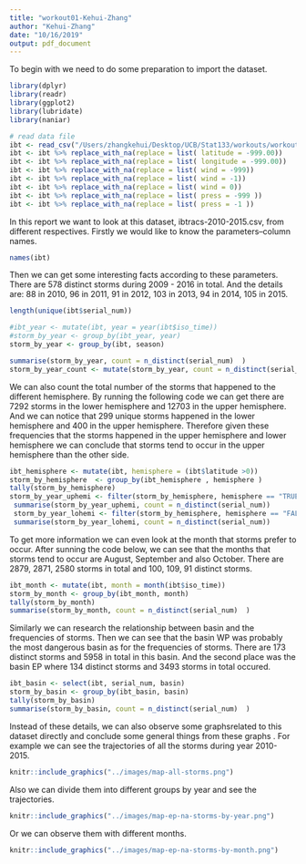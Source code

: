 ```yaml
---
title: "workout01-Kehui-Zhang"
author: "Kehui-Zhang"
date: "10/16/2019"
output: pdf_document
---
```


To begin with we need to do some preparation to import the dataset.
```r
library(dplyr)
library(readr)
library(ggplot2)
library(lubridate)
library(naniar)
```

```r
# read data file
ibt <- read_csv("/Users/zhangkehui/Desktop/UCB/Stat133/workouts/workout1/data/ibtracs-2010-2015.csv",col_names=c("serial_num","season","num","basin","sub_basin","name","iso_time", "nature", "latitude","longitude","wind","press"),col_types = "cicfccccdddd", skip = 1, na = c("-999.", "-1.0","0.0"))
ibt <- ibt %>% replace_with_na(replace = list( latitude = -999.00))
ibt <- ibt %>% replace_with_na(replace = list( longitude = -999.00))
ibt <- ibt %>% replace_with_na(replace = list( wind = -999))
ibt <- ibt %>% replace_with_na(replace = list( wind = -1))
ibt <- ibt %>% replace_with_na(replace = list( wind = 0))
ibt <- ibt %>% replace_with_na(replace = list( press = -999 ))
ibt <- ibt %>% replace_with_na(replace = list( press = -1 ))

```

In this report we want to look at this dataset, ibtracs-2010-2015.csv, from different respectives.  Firstly we would like to know the parameters--column names.     
```r
names(ibt)
```
Then we can get some interesting facts according to these parameters.  
There are 578 distinct storms during 2009 - 2016 in total.  And the details are:  88 in 2010, 96 in 2011, 91 in 2012, 103 in 2013, 94 in 2014, 105 in 2015.
```r
length(unique(ibt$serial_num))
```

```r
#ibt_year <- mutate(ibt, year = year(ibt$iso_time))
#storm_by_year <- group_by(ibt_year, year)
storm_by_year <- group_by(ibt, season)

summarise(storm_by_year, count = n_distinct(serial_num)  )
storm_by_year_count <- mutate(storm_by_year, count = n_distinct(serial_num))
```
We can also count the total number of the storms that happened to the different hemisphere. By running the following code we can get there are 7292 storms in the lower hemisphere and 12703 in the upper hemisphere.
And we can notice that 299 unique storms happened in the lower hemisphere and 400 in the upper hemisphere.
Therefore given these frequencies that the storms happened in the upper hemisphere and lower hemisphere we can conclude that storms tend to occur in the upper hemisphere than the other side.
```r
ibt_hemisphere <- mutate(ibt, hemisphere = (ibt$latitude >0))
storm_by_hemisphere  <- group_by(ibt_hemisphere , hemisphere )
tally(storm_by_hemisphere)
storm_by_year_uphemi <- filter(storm_by_hemisphere, hemisphere == "TRUE")
 summarise(storm_by_year_uphemi, count = n_distinct(serial_num))
 storm_by_year_lohemi <- filter(storm_by_hemisphere, hemisphere == "FALSE")
 summarise(storm_by_year_lohemi, count = n_distinct(serial_num))
```
To get more information we can even look at the month that storms prefer to occur.  After sunning the code below, we can see that the months that storms tend to occur are August, September and also October.  There are 2879, 2871, 2580 storms in total and 100, 109, 91 distinct storms.  
```r
ibt_month <- mutate(ibt, month = month(ibt$iso_time))
storm_by_month <- group_by(ibt_month, month)
tally(storm_by_month)
summarise(storm_by_month, count = n_distinct(serial_num)  )
```
Similarly we can research the relationship between basin and the frequencies of storms.  Then we can see that the basin WP was probably the most dangerous basin as for the frequencies of storms.  There are 173 distinct storms and 5958 in total in this basin.  And the second place was the basin EP where 134 distinct storms and 3493 storms in total occured.  
```r
ibt_basin <- select(ibt, serial_num, basin)
storm_by_basin <- group_by(ibt_basin, basin)
tally(storm_by_basin)
summarise(storm_by_basin, count = n_distinct(serial_num)  )
```
Instead of these details, we can also observe some graphsrelated to this dataset directly and conclude some general things from these graphs .
For example we can see the trajectories of all the storms during year 2010-2015. 

```r
knitr::include_graphics("../images/map-all-storms.png")
```
Also we can divide them into different groups by year and see the trajectories.

```r
knitr::include_graphics("../images/map-ep-na-storms-by-year.png")
```
Or we can observe them with different months.
```r
knitr::include_graphics("../images/map-ep-na-storms-by-month.png")
```



